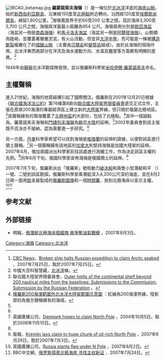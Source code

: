 [[File:IBCAO_betamap.jpg|thumb]]
'''羅蒙諾索夫海嶺'''（{{lang-ru|Хребет Ломоносова}}）是一條位於[[北冰洋|北冰洋]]洋底的[[海底山脈|海底山脈]]。始於[[新西伯利亞群島|新西伯利亞群島]]，沿東經150度至[[北極點|北極點]]附近轉向，沿西經120度至[[埃爾斯米爾島|埃爾斯米爾島]]，綿延1,800公里。<ref name="cbcnews">[[加拿大廣播公司|CBC News]]，[http://www.cbc.ca/world/story/2007/07/25/russia-arctic.html Broken ship halts Russian expedition to claim Arctic seabed] {{Wayback|url=http://www.cbc.ca/world/story/2007/07/25/russia-arctic.html |date=20101121114212 }}，2007年7月25日，取於2007年7月25日。</ref>海嶺寬度界乎於60至200 公里之間，高於海床3,300至3,700 公尺之間，海嶺與洋面最小距離為954 公尺。海嶺兩側分別是[[歐亞海盆|歐亞海盆]] （海盆另一側是[[南森海嶺|南森海嶺]]）和[[馬卡洛夫海盆|馬卡洛夫海盆]]（海盆另一側是[[阿爾發海嶺|阿爾發海嶺]]）。山勢頗為陡峭，並覆蓋著層層淤泥。有火山活動，但並非[[大洋中脊|大洋中脊]]，而可能是一條被[[構造斷裂|構造斷裂]]複雜化了的[[褶皺山脈|褶皺山脈]] （主要由[[沉積岩|沉積岩]]和[[變質岩|變質岩]]組成）。由於此海嶺的阻隔作用，北冰洋東西兩部分在洋流及海水運動方向、水溫及鹽度等方面都有明顯的差異。<ref>中國大百科智慧藏，[http://libdlm.lib.ntu.edu.tw/cpedia/Content.asp?ID=73467 北冰洋]{{dead link|date=2018年1月 |bot=InternetArchiveBot |fix-attempted=yes }}條。</ref>

1948年由[[蘇聯|蘇聯]]北冰洋勘探隊發現，並以俄羅斯科學家[[米哈伊爾·羅蒙諾索夫|米哈伊爾·羅蒙諾索夫]]命名。

==主權聲稱==
進入21世紀，海嶺的地質結構引起了國際關注。俄羅斯在2001年12月20日根據《[[聯合國海洋法公約|聯合國海洋法公約]]》第76條第8款向[[聯合國大陸架界限委員會|聯合國大陸架界限委員會]]遞交正式文件，主張在原來200海浬的專屬經濟區上建立新的[[大陸架|大陸架]]界線，但只限於俄屬北極地區。<ref name="UN">聯合國大陸架界限委員會，[http://www.un.org/depts/los/clcs_new/submissions_files/submission_rus.htm Outer limits of the continental shelf beyond 200 nautical miles from the baselines: Submissions to the Commission: Submission by the Russian Federation] {{Wayback|url=http://www.un.org/depts/los/clcs_new/submissions_files/submission_rus.htm |date=20210506001904 }}。</ref>其聲稱擁有的領海覆蓋了[[北極地區|北極地區]]的大部份，包括了北極點。<ref>[http://www.un.org/depts/los/clcs_new/submissions_files/rus01/RUS_CLCS_01_2001_LOS_2.jpg 俄羅斯200海浬範圍外北冰洋大陸架範圍示意圖] {{Wayback|url=http://www.un.org/depts/los/clcs_new/submissions_files/rus01/RUS_CLCS_01_2001_LOS_2.jpg |date=20201229062625 }}：紅線為200海浬界線，陰影部份為俄方聲稱擁有的海域。</ref>其中一個論點為，羅蒙諾索夫海嶺和[[門捷列夫海嶺|門捷列夫海嶺]]為[[歐亞大陸|歐亞大陸]]的延伸。<ref name="cbcnews"/>2002年委員會對該主張既不否決亦不接納，認為需要進一步研究。<ref name="UN"/>

另一方面，[[丹麥|丹麥]]科學家希望可以找到海嶺是[[格陵蘭|格陵蘭]]的延伸的證據，以便對該區進行領土聲稱。<ref>英國廣播公司，[http://news.bbc.co.uk/2/hi/europe/3716178.stm Denmark hopes to claim North Pole] {{Wayback|url=http://news.bbc.co.uk/2/hi/europe/3716178.stm |date=20210309125941 }}，2004年10月5日，取於2006年11月10日。</ref>另一個聲稱擁有該地區的[[加拿大|加拿大]]則堅持海嶺是加國大陸架的延伸。2007年4月，俄加兩國派出科學家前往該處進行測繪工作，作為決定該區主權的先例。<ref name="cbcnews"/>同年6月下旬，俄國科學家宣佈海嶺是俄國領土的延伸。<ref>衛報，[http://www.guardian.co.uk/russia/article/0,,2113289,00.html Kremlin lays claim to huge chunk of oil-rich North Pole] {{Wayback|url=http://www.guardian.co.uk/russia/article/0,,2113289,00.html |date=20071227074147 }}，2007年6月28日，取於2007年7月3日。</ref>

2007年7月下旬，俄羅斯派出「俄羅斯」號核動力[[破冰船|破冰船]]和兩隻小型潛艇和平 （''{{lang|ru|Мир}}''）一號、二號到該區勘探。俄羅斯科學家乘潛艇深入4,200公尺深的海底，並在8月2日將一面用[[鈦|鈦]]金屬製成的[[俄羅斯國旗|俄羅斯國旗]]和一個[[時間囊|時間囊]]，放到北極海床以宣示主權。<ref>英國廣播公司，[http://news.bbc.co.uk/1/hi/world/europe/6927395.stm Russia plants flag under N Pole] {{Wayback|url=http://news.bbc.co.uk/1/hi/world/europe/6927395.stm |date=20180913180955 }}，2007年8月2日。</ref><ref>BBC中文網，[http://news.bbc.co.uk/chinese/simp/hi/newsid_6910000/newsid_6914700/6914795.stm 俄罗斯探索北极海底 寻找主权新证] {{Wayback|url=http://news.bbc.co.uk/chinese/simp/hi/newsid_6910000/newsid_6914700/6914795.stm |date=20160307143732 }}，2007年7月24日。</ref>

== 参考文献 ==
<div class="references-small">
<references />
</div>
== 外部链接 ==
* 明報，[http://www.mingpaonews.com/20070803/tau1.htm 俄潛艇北極海床插國旗 揭爭奪油氣戰幔] {{Wayback|url=http://www.mingpaonews.com/20070803/tau1.htm |date=20090908012912 }}，2007年8月3日。

[[Category:海嶺|Category:海嶺]]
[[Category:北冰洋|Category:北冰洋]]